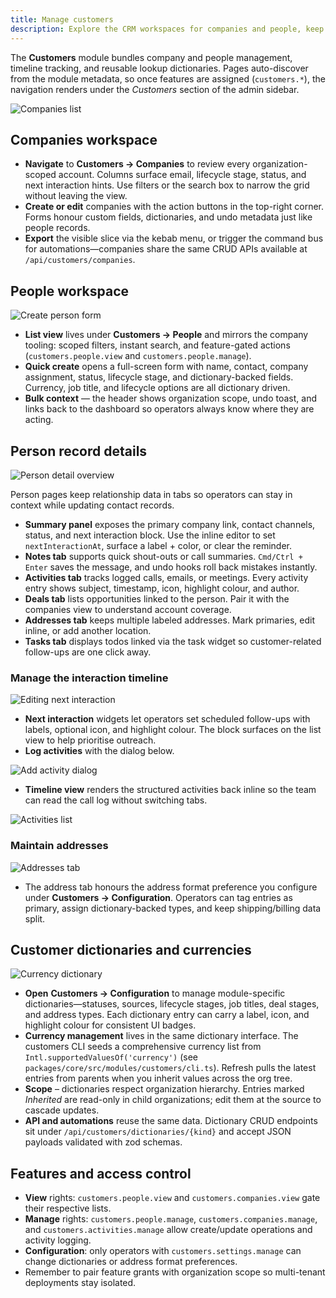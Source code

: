 ```yaml
---
title: Manage customers
description: Explore the CRM workspaces for companies and people, keep dictionaries and currencies in sync, and understand what operators can see on each screen.
---
```


The **Customers** module bundles company and people management, timeline tracking, and reusable lookup dictionaries. Pages auto-discover from the module metadata, so once features are assigned (`customers.*`), the navigation renders under the _Customers_ section of the admin sidebar.

![Companies list](/screenshots/open-mercato-people-companies.png)

## Companies workspace

- **Navigate** to **Customers → Companies** to review every organization-scoped account. Columns surface email, lifecycle stage, status, and next interaction hints. Use filters or the search box to narrow the grid without leaving the view.
- **Create or edit** companies with the action buttons in the top-right corner. Forms honour custom fields, dictionaries, and undo metadata just like people records.
- **Export** the visible slice via the kebab menu, or trigger the command bus for automations—companies share the same CRUD APIs available at `/api/customers/companies`.

## People workspace

![Create person form](/screenshots/open-mercato-people-add-new.png)

- **List view** lives under **Customers → People** and mirrors the company tooling: scoped filters, instant search, and feature-gated actions (`customers.people.view` and `customers.people.manage`).
- **Quick create** opens a full-screen form with name, contact, company assignment, status, lifecycle stage, and dictionary-backed fields. Currency, job title, and lifecycle options are all dictionary driven.
- **Bulk context** — the header shows organization scope, undo toast, and links back to the dashboard so operators always know where they are acting.

## Person record details

![Person detail overview](/screenshots/open-mercato-people-notes.png)

Person pages keep relationship data in tabs so operators can stay in context while updating contact records.

- **Summary panel** exposes the primary company link, contact channels, status, and next interaction block. Use the inline editor to set `nextInteractionAt`, surface a label + color, or clear the reminder.
- **Notes tab** supports quick shout-outs or call summaries. `Cmd/Ctrl + Enter` saves the message, and undo hooks roll back mistakes instantly.
- **Activities tab** tracks logged calls, emails, or meetings. Every activity entry shows subject, timestamp, icon, highlight colour, and author.
- **Deals tab** lists opportunities linked to the person. Pair it with the companies view to understand account coverage.
- **Addresses tab** keeps multiple labeled addresses. Mark primaries, edit inline, or add another location.
- **Tasks tab** displays todos linked via the task widget so customer-related follow-ups are one click away.

### Manage the interaction timeline

![Editing next interaction](/screenshots/open-mercato-people-next-interaction.png)

- **Next interaction** widgets let operators set scheduled follow-ups with labels, optional icon, and highlight colour. The block surfaces on the list view to help prioritise outreach.
- **Log activities** with the dialog below.

![Add activity dialog](/screenshots/open-mercato-people-add-activity.png)

- **Timeline view** renders the structured activities back inline so the team can read the call log without switching tabs.

![Activities list](/screenshots/open-mercato-people-activities.png)

### Maintain addresses

![Addresses tab](/screenshots/open-mercato-people-addresses.png)

- The address tab honours the address format preference you configure under **Customers → Configuration**. Operators can tag entries as primary, assign dictionary-backed types, and keep shipping/billing data split.

## Customer dictionaries and currencies

![Currency dictionary](/screenshots/open-mercato-currencies-dictionary.png)

- **Open** **Customers → Configuration** to manage module-specific dictionaries—statuses, sources, lifecycle stages, job titles, deal stages, and address types. Each dictionary entry can carry a label, icon, and highlight colour for consistent UI badges.
- **Currency management** lives in the same dictionary interface. The customers CLI seeds a comprehensive currency list from `Intl.supportedValuesOf('currency')` (see `packages/core/src/modules/customers/cli.ts`). Refresh pulls the latest entries from parents when you inherit values across the org tree.
- **Scope** – dictionaries respect organization hierarchy. Entries marked _Inherited_ are read-only in child organizations; edit them at the source to cascade updates.
- **API and automations** reuse the same data. Dictionary CRUD endpoints sit under `/api/customers/dictionaries/{kind}` and accept JSON payloads validated with zod schemas.

## Features and access control

- **View** rights: `customers.people.view` and `customers.companies.view` gate their respective lists.
- **Manage** rights: `customers.people.manage`, `customers.companies.manage`, and `customers.activities.manage` allow create/update operations and activity logging.
- **Configuration**: only operators with `customers.settings.manage` can change dictionaries or address format preferences.
- Remember to pair feature grants with organization scope so multi-tenant deployments stay isolated.

